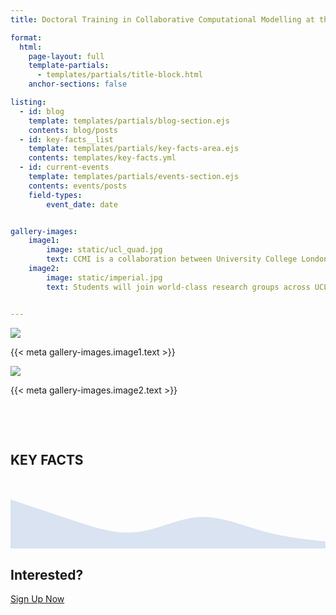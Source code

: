 ```yaml
---
title: Doctoral Training in Collaborative Computational Modelling at the Interface (CCMI)

format:
  html:
    page-layout: full
    template-partials:
      - templates/partials/title-block.html
    anchor-sections: false

listing:
  - id: blog
    template: templates/partials/blog-section.ejs
    contents: blog/posts
  - id: key-facts__list
    template: templates/partials/key-facts-area.ejs
    contents: templates/key-facts.yml
  - id: current-events
    template: templates/partials/events-section.ejs
    contents: events/posts
    field-types:
        event_date: date


gallery-images:
    image1:
        image: static/ucl_quad.jpg
        text: CCMI is a collaboration between University College London and Imperial College London to offer a novel and innovative PhD training programme at the interface of computational modelling, data sciences, and research software engineering.
    image2:
        image: static/imperial.jpg
        text: Students will join world-class research groups across UCL and Imperial, and will benefit from a bespoke training programme around research software engineering and its applications in the computational and data sciences.


---
```


<div class="container-fluid px-0 page-full" id="index-wrapper">

<section id="gallery">
<div class="gallery__inner">
<div class="gallery__item">
![]({{< meta gallery-images.image1.image >}}){.d-block .w-100 group="intro-gallery" fig-alt="UCL Quad"}
<div class="gallery__item__caption d-sm-block">
<p>{{< meta gallery-images.image1.text >}}</p>
</div>
</div>
<div class="gallery__item">
![]({{< meta gallery-images.image2.image >}}){.d-block .w-100 group="intro-gallery" fig-alt="Imperial College"}
<div class="gallery__item__caption d-sm-block">
<p>{{< meta gallery-images.image2.text >}}</p>
</div>
</div>

</div>

</section>

<section id="blog-events-wrapper">
<div id="blog">
</div>
<br>
<div id="current-events">
</div>
</section>

<br>

<section id="key-facts" class="column-page page-full pt-3">
<h1 class="key-facts__heading display-1">KEY FACTS</h1>

<div id="key-facts__list">
</div>
<svg xmlns="http://www.w3.org/2000/svg" viewBox="0 0 1440 320" id="section-wave"><path fill="#d9e3f1" fill-opacity="1" d="M0,96L48,112C96,128,192,160,288,192C384,224,480,256,576,245.3C672,235,768,181,864,176C960,171,1056,213,1152,240C1248,267,1344,277,1392,282.7L1440,288L1440,320L1392,320C1344,320,1248,320,1152,320C1056,320,960,320,864,320C768,320,672,320,576,320C480,320,384,320,288,320C192,320,96,320,48,320L0,320Z"></path></svg>
</section>



<section id="interest" class="column-page page-full">
<h1 class="d-flex justify-content-center display-1 fw-bolder">Interested?</h1>
<div class="d-flex flex-column justify-content-center align-items-center row-gap-4">
<a href="https://forms.office.com/e/i2jpkQu0Lm" type="button" class="btn btn-outline my-3" id="btn--signup">
<span class="display-6">Sign Up Now</span>
</a>
<!--<div class="d-flex justify-content-evenly w-75">
 <div>
<a type="button" class="btn btn-outline-light " id="btn-outline--custom">
Read About Our Research
</a>
</div>
<div>
<a type="button" class="btn btn-outline-light " id="btn-outline--custom">
Read About Our Software
</a></div>
</div> -->
</div>

</section>

</div>
